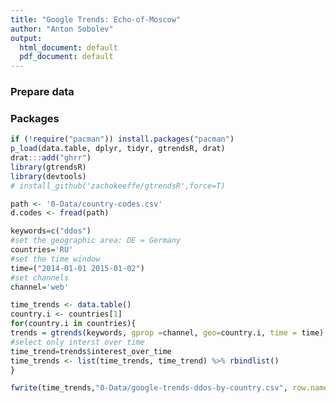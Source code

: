```yaml
---
title: "Google Trends: Echo-of-Moscow"
author: "Anton Sobolev"
output:
  html_document: default
  pdf_document: default
---
```

### Prepare data
### Packages
```r
if (!require("pacman")) install.packages("pacman")
p_load(data.table, dplyr, tidyr, gtrendsR, drat)
drat:::add("ghrr") 
library(gtrendsR)
library(devtools)
# install_github('zachokeeffe/gtrendsR',force=T)
```

```r
path <- '0-Data/country-codes.csv'
d.codes <- fread(path)
```

```r
keywords=c("ddos")
#set the geographic area: DE = Germany
countries='RU'
#set the time window
time=("2014-01-01 2015-01-02")
#set channels 
channel='web'
```

```r
time_trends <- data.table()
country.i <- countries[1]
for(country.i in countries){
trends = gtrends(keywords, gprop =channel, geo=country.i, time = time)
#select only interst over time 
time_trend=trends$interest_over_time
time_trends <- list(time_trends, time_trend) %>% rbindlist()
}
```

```r
fwrite(time_trends,"0-Data/google-trends-ddos-by-country.csv", row.names = F, quote = F, append = T)
```

